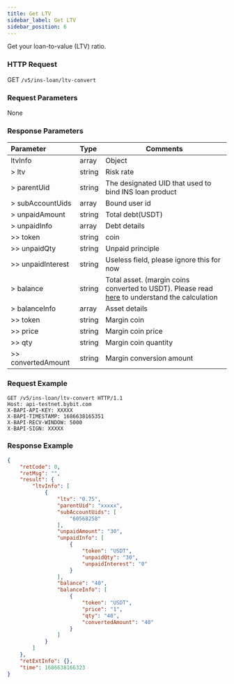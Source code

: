 ```yaml
---
title: Get LTV
sidebar_label: Get LTV
sidebar_position: 6
---
```

Get your loan-to-value (LTV) ratio.

### HTTP Request
GET `/v5/ins-loan/ltv-convert`

### Request Parameters
None

### Response Parameters
| Parameter | Type | Comments|
|:----- |:-----|----- |
|ltvInfo | array | Object |
|> ltv | string	| Risk rate |
|> parentUid | string |The designated UID that used to bind INS loan product |
|> subAccountUids | array | Bound user id |
|> unpaidAmount	| string | Total debt(USDT) |
|> unpaidInfo | array | Debt details |
|>> token | string | coin |
|>> unpaidQty | string | Unpaid principle |
|>> unpaidInterest | string	| Useless field, please ignore this for now |
|> balance | string	| Total asset. (margin coins converted to USDT). Please read <a href="https://www.bybit.com/en-US/help-center/s/article/Over-the-counter-OTC-Lending">here</a> to understand the calculation |
|> balanceInfo | array | Asset details |
|>> token | string | Margin coin |
|>> price | string | Margin coin price |
|>> qty	| string | Margin coin quantity |
|>> convertedAmount	| string | Margin conversion amount |

### Request Example

```http
GET /v5/ins-loan/ltv-convert HTTP/1.1
Host: api-testnet.bybit.com
X-BAPI-API-KEY: XXXXX
X-BAPI-TIMESTAMP: 1686638165351
X-BAPI-RECV-WINDOW: 5000
X-BAPI-SIGN: XXXXX
```

### Response Example

```json
{
    "retCode": 0,
    "retMsg": "",
    "result": {
        "ltvInfo": [
            {
                "ltv": "0.75",
                "parentUid": "xxxxx",
                "subAccountUids": [
                    "60568258"
                ],
                "unpaidAmount": "30",
                "unpaidInfo": [
                    {
                        "token": "USDT",
                        "unpaidQty": "30",
                        "unpaidInterest": "0"
                    }
                ],
                "balance": "40",
                "balanceInfo": [
                    {
                        "token": "USDT",
                        "price": "1",
                        "qty": "40",
                        "convertedAmount": "40"
                    }
                ]
            }
        ]
    },
    "retExtInfo": {},
    "time": 1686638166323
}
```
